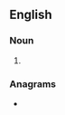 ==English==

===Noun===
{{head|en|noun plural form}}

# {{plural of|superatom|lang=en}}

===Anagrams===
* {{l|en|mousetraps}}